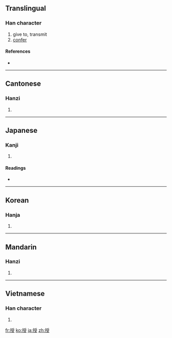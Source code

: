 ==Translingual==

===Han character===
{{Han char|rn=64|rad=手|as=08|sn=11|four=5204<sub>7</sub>|canj=手月月水 (QBBE)}}

# give to, transmit
# [[confer]]

====References====
* {{Han ref|kx=0436.190|dkj=12242|dj=0786.050|hdz=31901.020|uh=6388|ud=25480|bh=B1C2|bd=45506}}

----

==Cantonese==

===Hanzi===
{{yue-hanzi|jyut=|y=sau6}}

# {{defn|Cantonese|sort=手08}}

----

==Japanese==

===Kanji===
{{ja-kanji|grade=5|rs=手08}}

# {{defn|Japanese|sort=手08}}

====Readings====
* {{ja-readings|on=[[じゅ]] (ju)|kun=[[さずける]] (sazukeru), [[さずかる]] (sazukaru)}}

----

==Korean==

===Hanja===
{{ko-hanja|hangeul=수|eumhun=|rv=su|mr=su|y=swu}}

# {{defn|Korean|sort=手08}}

----

==Mandarin==

===Hanzi===
{{cmn-hanzi|pin=[[bào]] ([[bao4]]), [[fù]] ([[fu4]]), [[pǒu]] ([[pou3]]), [[shòu]] ([[shou4]])|wg=pao<sup>4</sup>, fu<sup>4</sup>, p'ou<sup>3</sup>, shou<sup>4</sup>}}

# {{defn|Mandarin|sort=手08}}

----

==Vietnamese==

===Han character===
{{vi-hantu|[[thụ]], [[thọ]], [[thò]]|rs=手08}}

# {{defn|Vietnamese|sort=手08}}

[[fr:授]]
[[ko:授]]
[[ja:授]]
[[zh:授]]